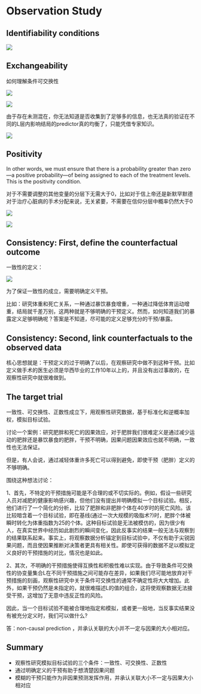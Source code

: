 # Observation Study

## Identifiability conditions

![](images/clipboard-2264430866.png)

## Exchangeability

如何理解条件可交换性

![](images/clipboard-1498283511.png)

![](images/clipboard-2228293935.png)

由于存在未测混在，你无法知道是否收集到了足够多的信息，也无法真的验证在不同的L层内影响结局的predictor真的均衡了，只能凭借专家知识。

![](images/clipboard-3128234180.png)

## Positivity

In other words, we must ensure that there is a probability greater than zero—a positive probability—of being assigned to each of the treatment levels. This is the positivity condition.

对于不需要调整的其他变量的分层下无需大于0，比如对于信上帝还是新默罕默德对于治疗心脏病的手术分配来说，无关紧要，不需要在信仰分层中概率仍然大于0

![](images/clipboard-1868376496.png)

![](images/clipboard-605171185.png)

## Consistency: First, define the counterfactual outcome

一致性的定义：

![](images/clipboard-4106413790.png)

为了保证一致性的成立，需要明确定义干预。

比如：研究体重和死亡关系，一种通过暴饮暴食增重，一种通过降低体育运动增重，结局就千差万别，这两种就是不够明确的干预定义。然而，如何知道我们的暴露定义足够明确呢？答案是不知道，尽可能的定义足够充分的干预/暴露。

## Consistency: Second, link counterfactuals to the observed data

核心思想就是：干预定义的过于明确了以后，在观察研究中做不到这种干预。比如定义做手术的医生必须是华西毕业的工作10年以上的，并且没有出过事故的，在观察性研究中就很难做到。

## The target trial

一致性、可交换性、正数性成立下，用观察性研究数据，基于标准化和逆概率加权，模拟目标试验。

讨论一个案例：研究肥胖和死亡的因果效应，对于肥胖我们很难定义是通过减少运动的肥胖还是暴饮暴食的肥胖，干预不明确，因果问题因果效应也就不明确，一致性也无法保证。

但是，有人会说，通过减轻体重许多死亡可以得到避免，即使干预（肥胖）定义的不够明确。

围绕这种想法讨论：

1、首先，不特定的干预措施可能是不合理的或不切实际的。例如，假设一些研究人员对减肥的健康影响感兴趣，但他们没有提出并明确模拟一个目标试验。相反，他们进行了一个简化的分析，比较了肥胖和非肥胖个体在40岁时的死亡风险。该比较暗含着一个目标试验，即在基线(通过一次大规模的吸脂术?)时，肥胖个体被瞬时转化为体重指数为25的个体。这种目标试验是无法被模仿的，因为很少有人，在真实世界中经历如此剧烈的瞬间变化，因此反事实的结果一般无法与观察到的结果联系起来。事实上，将观察数据分析锚定到目标试验中，不仅有助于尖锐因果问题，而且使因果推断对决策者更具有相关性。即使可获得的数据不足以模拟定义良好的干预措施的对比，情况也是如此。

2、其次，不明确的干预措施使得互换性和积极性难以实现。由于导致条件可交换性的协变量集合L在不同干预措施之间可能存在差异，如果我们尽可能地放弃对干预措施的刻画，观察性研究中关于条件可交换性的通常不确定性将大大增加。此外，如果干预仍然是未指定的，就很难描述L的值的组合，这将使观察数据无法接受干预，这增加了无意中违反正性的风险。

因此，当一个目标试验不能被合理地指定和模拟，或者更一般地，当反事实结果没有被充分定义时，我们可以做什么?

答：non-causal prediction ，并承认关联的大小并不一定与因果的大小相对应。

## Summary

-   观察性研究模拟目标试验的三个条件：一致性、可交换性、正数性
-   通过明确定义的干预有助于想清楚因果问题
-   模糊的干预只能作为非因果预测发挥作用，并承认关联大小不一定与因果大小相对应
